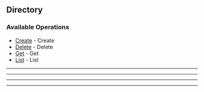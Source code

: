 
## Directory

### Available Operations

* [Create](/curl/directory/create) - Create
* [Delete](/curl/directory/delete) - Delete
* [Get](/curl/directory/get) - Get
* [List](/curl/directory/list) - List

---
<Create />

---
<Delete />

---
<Get />

---
<List />
